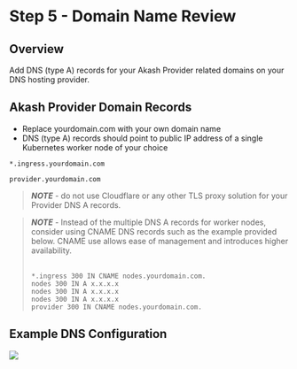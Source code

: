 # Step 5 - Domain Name Review

## Overview

Add DNS (type A) records for your Akash Provider related domains on your DNS hosting provider.

## Akash Provider Domain Records

* Replace yourdomain.com with your own domain name
* DNS (type A) records should point to public IP address of a single Kubernetes worker node of your choice

```
*.ingress.yourdomain.com

provider.yourdomain.com
```

> _**NOTE**_ - do not use Cloudflare or any other TLS proxy solution for your Provider DNS A records.

> _**NOTE**_ - Instead of the multiple DNS A records for worker nodes, consider using CNAME DNS records such as the example provided below.  CNAME use allows ease of management and introduces higher availability.
>
> \
> `*.ingress 300 IN CNAME nodes.yourdomain.com.`\
> `nodes 300 IN A x.x.x.x`\
> `nodes 300 IN A x.x.x.x`\
> `nodes 300 IN A x.x.x.x`\
> `provider 300 IN CNAME nodes.yourdomain.com.`

## Example DNS Configuration

![](../../../.gitbook/assets/namecheapCapture.png)
